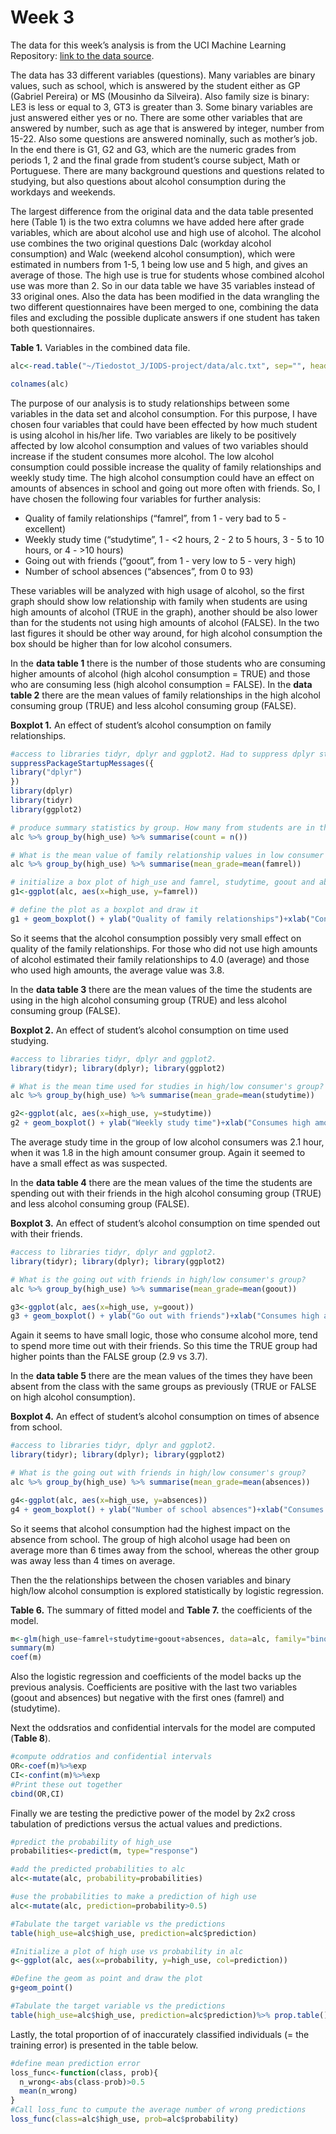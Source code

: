 # Week 3

The data for this week's analysis is from the UCI Machine Learning Repository:
[link to the data source](https://archive.ics.uci.edu/ml/datasets/STUDENT+ALCOHOL+CONSUMPTION). 

The data has 33 different variables (questions). Many variables are binary values, such as school, which is answered by the student either as GP (Gabriel Pereira) or MS (Mousinho da Silveira). Also family size is binary: LE3 is less or equal to 3, GT3 is greater than 3. Some binary variables are just answered either yes or no. There are some other variables that are answered by number, such as age that is answered by integer, number from 15-22. Also some questions are answered nominally, such as mother's job. In the end there is G1, G2 and G3, which are the numeric grades from periods 1, 2 and the final grade from student's course subject, Math or Portuguese. There are many background questions and questions related to studying, but also questions about alcohol consumption during the workdays and weekends.

The largest difference from the original data and the data table presented here (Table 1) is the two extra columns we have added here after grade variables, which are about alcohol use and high use of alcohol. The alcohol use combines the two original questions Dalc (workday alcohol consumption) and Walc (weekend alcohol consumption), which were estimated in numbers from 1-5, 1 being low use and 5 high, and gives an average of those. The high use is true for students whose combined alcohol use was more than 2. So in our data table we have 35 variables instead of 33 original ones. Also the data has been modified in the data wrangling the two different questionnaires have been merged to one, combining the data files and excluding the possible duplicate answers if one student has taken both questionnaires.


**Table 1.** Variables in the combined data file.
```r
alc<-read.table("~/Tiedostot_J/IODS-project/data/alc.txt", sep="", header=TRUE)

colnames(alc)
```

The purpose of our analysis is to study relationships between some variables in the data set and alcohol consumption. For this purpose, I have chosen four variables that could have been effected by how much student is using alcohol in his/her life. Two variables are likely to be positively affected by low alcohol consumption and values of two variables should increase if the student consumes more alcohol. The low alcohol consumption could possible increase the quality of family relationships and weekly study time. The high alcohol consumption could have an effect on amounts of absences in school and going out more often with friends. So, I have chosen the following four variables for further analysis:

- Quality of family relationships ("famrel", from 1 - very bad to 5 - excellent) 
- Weekly study time ("studytime", 1 - <2 hours, 2 - 2 to 5 hours, 3 - 5 to 10 hours, or 4 - >10 hours)
- Going out with friends ("goout", from 1 - very low to 5 - very high)  
- Number of school absences ("absences", from 0 to 93) 

These variables will be analyzed with high usage of alcohol, so the first graph should show low relationship with family when students are using high amounts of alcohol (TRUE in the graph), another should be also lower than for the students not using high amounts of alcohol (FALSE). In the two last figures it should be other way around, for high alcohol consumption the box should be higher than for low alcohol consumers. 

In the **data table 1** there is the number of those students who are consuming higher amounts of alcohol (high alcohol consumption = TRUE) and those who are consuming less (high alcohol consumption = FALSE). In the **data table 2** there are the mean values of family relationships in the high alcohol consuming group (TRUE) and less alcohol consuming group (FALSE).

**Boxplot 1.** An effect of student's alcohol consumption on family relationships. 
```r
#access to libraries tidyr, dplyr and ggplot2. Had to suppress dplyr startupmessage.
suppressPackageStartupMessages({
library("dplyr")
})
library(dplyr)
library(tidyr)
library(ggplot2)

# produce summary statistics by group. How many from students are in the high alcohol consumption group?
alc %>% group_by(high_use) %>% summarise(count = n())

# What is the mean value of family relationship values in low consumer's group?
alc %>% group_by(high_use) %>% summarise(mean_grade=mean(famrel))

# initialize a box plot of high_use and famrel, studytime, goout and absences.
g1<-ggplot(alc, aes(x=high_use, y=famrel))

# define the plot as a boxplot and draw it
g1 + geom_boxplot() + ylab("Quality of family relationships")+xlab("Consumes high amounts of alcohol")+ggtitle("Effect of student's alcohol consumption on his/her family relationships")

```

So it seems that the alcohol consumption possibly very small effect on quality of the family relationships. For those who did not use high amounts of alcohol estimated their family relationships to 4.0 (average) and those who used high amounts, the average value was 3.8.

In the **data table 3** there are the mean values of the time the students are using in the high alcohol consuming group (TRUE) and less alcohol consuming group (FALSE).

**Boxplot 2.** An effect of student's alcohol consumption on time used studying. 

```r
#access to libraries tidyr, dplyr and ggplot2.
library(tidyr); library(dplyr); library(ggplot2)

# What is the mean time used for studies in high/low consumer's group?
alc %>% group_by(high_use) %>% summarise(mean_grade=mean(studytime))

g2<-ggplot(alc, aes(x=high_use, y=studytime))
g2 + geom_boxplot() + ylab("Weekly study time")+xlab("Consumes high amounts of alcohol")+ggtitle("Effect of student's alcohol consumption on his/her study time")
```

The average study time in the group  of low alcohol consumers was 2.1 hour, when it was 1.8 in the high amount consumer group. Again it seemed to have a small effect as was suspected.

In the **data table 4** there are the mean values of the time the students are spending out with their friends in the high alcohol consuming group (TRUE) and less alcohol consuming group (FALSE).

**Boxplot 3.** An effect of student's alcohol consumption on time spended out with their friends. 


```r
#access to libraries tidyr, dplyr and ggplot2.
library(tidyr); library(dplyr); library(ggplot2)

# What is the going out with friends in high/low consumer's group?
alc %>% group_by(high_use) %>% summarise(mean_grade=mean(goout))

g3<-ggplot(alc, aes(x=high_use, y=goout)) 
g3 + geom_boxplot() + ylab("Go out with friends")+xlab("Consumes high amounts of alcohol")+ggtitle("Effect of student's alcohol consumption on going out with friends")
```
 
Again it seems to have small logic, those who consume alcohol more, tend to spend more time out with their friends. So this time the TRUE group had higher points than the FALSE group (2.9 vs 3.7).

In the **data table 5** there are the mean values of the times they have been absent from the class with the same groups as previously (TRUE or FALSE on high alcohol consumption).

**Boxplot 4.** An effect of student's alcohol consumption on times of absence from school.


```r
#access to libraries tidyr, dplyr and ggplot2.
library(tidyr); library(dplyr); library(ggplot2)

# What is the going out with friends in high/low consumer's group?
alc %>% group_by(high_use) %>% summarise(mean_grade=mean(absences))

g4<-ggplot(alc, aes(x=high_use, y=absences))
g4 + geom_boxplot() + ylab("Number of school absences")+xlab("Consumes high amounts of alcohol")+ggtitle("Effect of student's alcohol consumption on school absences")

```


So it seems that alcohol consumption had the highest impact on the absence from school. The group of high alcohol usage had been on average more than 6 times away from the school, whereas the other group was away less than 4 times on average.


Then the the relationships between the chosen variables and binary high/low alcohol consumption is explored statistically by logistic regression.

**Table 6.** The summary of fitted model and **Table 7.** the coefficients of the model.

```r
m<-glm(high_use~famrel+studytime+goout+absences, data=alc, family="binomial")
summary(m)
coef(m)
```


Also the logistic regression and coefficients of the model backs up the previous analysis. Coefficients are positive with the last two variables (goout and absences) but negative with the first ones (famrel) and (studytime).

Next the oddsratios and confidential intervals for the model are computed (**Table 8**). 

```r
#compute oddratios and confidential intervals
OR<-coef(m)%>%exp
CI<-confint(m)%>%exp
#Print these out together
cbind(OR,CI)
```

Finally we are testing the predictive power of the model by 2x2 cross tabulation of predictions versus the actual values and predictions. 

```r
#predict the probability of high_use
probabilities<-predict(m, type="response")

#add the predicted probabilities to alc
alc<-mutate(alc, probability=probabilities)

#use the probabilities to make a prediction of high use
alc<-mutate(alc, prediction=probability>0.5)

#Tabulate the target variable vs the predictions
table(high_use=alc$high_use, prediction=alc$prediction)

#Initialize a plot of high use vs probability in alc
g<-ggplot(alc, aes(x=probability, y=high_use, col=prediction))

#Define the geom as point and draw the plot
g+geom_point()

#Tabulate the target variable vs the predictions
table(high_use=alc$high_use, prediction=alc$prediction)%>% prop.table()%>%addmargins()
```

Lastly, the total proportion of of inaccurately classified individuals (= the training error) is presented in the table below. 

```r
#define mean prediction error
loss_func<-function(class, prob){
  n_wrong<-abs(class-prob)>0.5
  mean(n_wrong)
}
#Call loss_func to cumpute the average number of wrong predictions 
loss_func(class=alc$high_use, prob=alc$probability)
```